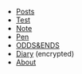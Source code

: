 - [Posts](/posts)  
- [Test](/test)
- [Note](/note) 
- [Pen](/pen)  
- [ODDS&ENDS](/odds-and-ends)
- [Diary](/diary) (encrypted)
- [About](/about)
